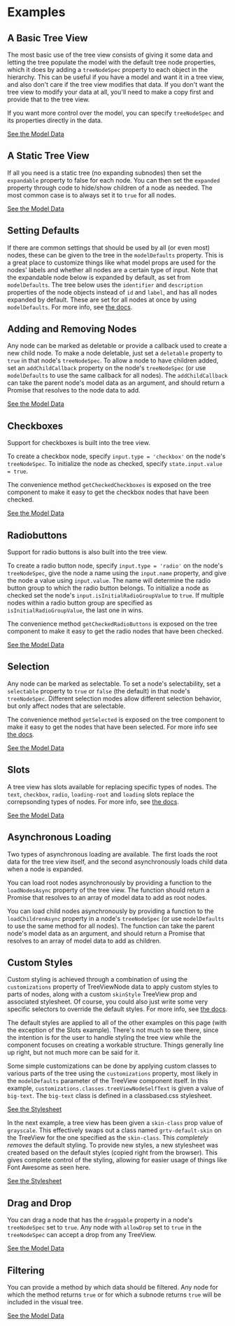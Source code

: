 
<style>{`
/* Work around https://github.com/storybookjs/storybook/issues/16188 */
.docs-story > div > div[scale='1'][height] {
    height: auto;
    min-height: 20px;
}
`}</style>

# Examples

## A Basic Tree View

The most basic use of the tree view consists of giving it some data and letting the tree populate the model with the default tree node properties, which it does by adding a `treeNodeSpec` property to each object in the hierarchy. This can be useful if you have a model and want it in a tree view, and also don't care if the tree view modifies that data. If you don't want the tree view to modify your data at all, you'll need to make a copy first and provide that to the tree view.

If you want more control over the model, you can specify `treeNodeSpec` and its properties directly in the data.

<a target="_blank" href="assets_data/basicTreeViewData.js">See the Model Data</a>

<Canvas>
<Story id="examples-treeview--basic" />
</Canvas>

## A Static Tree View

If all you need is a static tree (no expanding subnodes) then set the `expandable` property to false for each node. You can then set the `expanded` property through code to hide/show children of a node as needed. The most common case is to always set it to `true` for all nodes.

<a target="_blank" href="assets_data/staticTreeViewData.js">See the Model Data</a>

<Canvas>
<Story id="examples-treeview--static" />
</Canvas>

## Setting Defaults

If there are common settings that should be used by all (or even most) nodes, these can be given to the tree in the `modelDefaults` property. This is a great place to customize things like what model props are used for the nodes' labels and whether all nodes are a certain type of input. Note that the expandable node below is expanded by default, as set from `modelDefaults`. The tree below uses the `identifier` and `description` properties of the node objects instead of `id` and `label`, and has all nodes expanded by default. These are set for all nodes at once by using `modelDefaults`. For more info, see [the docs](?path=/docs/grapoza-vue-tree-home--page#default-data).

<Canvas>
<Story id="examples-treeview--setting-defaults" />
</Canvas>

## Adding and Removing Nodes

Any node can be marked as deletable or provide a callback used to create a new child node. To make a node deletable, just set a `deletable` property to `true` in that node's `treeNodeSpec`. To allow a node to have children added, set an `addChildCallback` property on the node's `treeNodeSpec` (or use `modelDefaults` to use the same callback for all nodes). The `addChildCallback` can take the parent node's model data as an argument, and should return a Promise that resolves to the node data to add.

<a target="_blank" href="assets_data/addRemoveTreeViewData.js">See the Model Data</a>

<Canvas>
<Story id="examples-treeview--add-remove" />
</Canvas>

## Checkboxes

Support for checkboxes is built into the tree view.

To create a checkbox node, specify `input.type = 'checkbox'` on the node's `treeNodeSpec`. To initialize the node as checked, specify `state.input.value = true`.

The convenience method `getCheckedCheckboxes` is exposed on the tree component to make it easy to get the checkbox nodes that have been checked.

<a target="_blank" href="assets_data/checkboxesTreeViewData.js">See the Model Data</a>

<Canvas>
<Story id="examples-treeview--checkboxes" />
</Canvas>

## Radiobuttons

Support for radio buttons is also built into the tree view.

To create a radio button node, specify `input.type = 'radio'` on the node's `treeNodeSpec`, give the node a name using the `input.name` property, and give the node a value using `input.value`. The name will determine the radio button group to which the radio button belongs. To initialize a node as checked set the node's `input.isInitialRadioGroupValue` to `true`. If multiple nodes within a radio button group are specified as `isInitialRadioGroupValue`, the last one in wins.

The convenience method `getCheckedRadioButtons` is exposed on the tree component to make it easy to get the radio nodes that have been checked.

<a target="_blank" href="assets_data/radiobuttonsTreeViewData.js">See the Model Data</a>

<Canvas>
<Story id="examples-treeview--radiobuttons" />
</Canvas>

## Selection

Any node can be marked as selectable. To set a node's selectability, set a `selectable` property to `true` or `false` (the default) in that node's `treeNodeSpec`. Different selection modes allow different selection behavior, but only affect nodes that are selectable.

The convenience method `getSelected` is exposed on the tree component to make it easy to get the nodes that have been selected. For more info see [the docs](?path=/docs/grapoza-vue-tree-home--page#selection-mode).

<a target="_blank" href="assets_data/selectionTreeViewData.js">See the Model Data</a>

<Canvas>
<Story id="examples-treeview--selection" />
</Canvas>

## Slots

A tree view has slots available for replacing specific types of nodes. The `text`, `checkbox`, `radio`, `loading-root` and `loading` slots replace the correpsonding types of nodes. For more info, see [the docs](?path=/docs/grapoza-vue-tree-home--page#slots).

<a target="_blank" href="assets_data/slotsTreeViewData.js">See the Model Data</a>

<Canvas>
<Story id="examples-treeview--slots" />
</Canvas>

## Asynchronous Loading

Two types of asynchronous loading are available. The first loads the root data for the tree view itself, and the second asynchronously loads child data when a node is expanded.

You can load root nodes asynchronously by providing a function to the `loadNodesAsync` property of the tree view. The function should return a Promise that resolves to an array of model data to add as root nodes.

You can load child nodes asynchronously by providing a function to the `loadChildrenAsync` property in a node's `treeNodeSpec` (or use `modelDefaults` to use the same method for all nodes). The function can take the parent node's model data as an argument, and should return a Promise that resolves to an array of model data to add as children.

<Canvas>
<Story id="examples-treeview--async" />
</Canvas>

## Custom Styles

Custom styling is achieved through a combination of using the `customizations` property of TreeViewNode data to apply custom styles to parts of nodes, along with a custom `skinStyle` TreeView prop and associated stylesheet. Of course, you could also just write some very specific selectors to override the default styles. For more info, see [the docs](?path=/docs/grapoza-vue-tree-home--page#customizing-the-tree-view).

The default styles are applied to all of the other examples on this page (with the exception of the Slots example). There's not much to see there, since the intention is for the user to handle styling the tree view while the component focuses on creating a workable structure. Things generally line up right, but not much more can be said for it.

Some simple customizations can be done by applying custom classes to various parts of the tree using the `customizations` property, most likely in the `modelDefaults` parameter of the TreeView component itself. In this example, `customizations.classes.treeViewNodeSelfText` is given a value of `big-text`. The `big-text` class is defined in a classbased.css stylesheet.

<a target="_blank" href="assets_css/classbased.css">See the Stylesheet</a>

<Canvas>
<Story id="examples-treeview--class-customization" />
</Canvas>

In the next example, a tree view has been given a `skin-class` prop value of `grayscale`. This effectively swaps out a class named `grtv-default-skin` on the TreeView for the one specified as the `skin-class`. This _completely removes_ the default styling. To provide new styles, a new stylesheet was created based on the default styles (copied right from the browser). This gives complete control of the styling, allowing for easier usage of things like Font Awesome as seen here.

<a target="_blank" href="assets_css/grayscale.css">See the Stylesheet</a>

<Canvas>
<Story id="examples-treeview--skin-customization" />
</Canvas>

## Drag and Drop

You can drag a node that has the `draggable` property in a node's `treeNodeSpec` set to `true`. Any node with `allowDrop` set to `true` in the `treeNodeSpec` can accept a drop from any TreeView.

<a target="_blank" href="assets_data/dragDropTreeViewData.js">See the Model Data</a>

<Canvas>
<Story id="examples-treeview--drag-drop" />
</Canvas>

## Filtering

You can provide a method by which data should be filtered. Any node for which the method returns `true` or for which a subnode returns `true` will be included in the visual tree.

<a target="_blank" href="assets_data/Filtering.js">See the Model Data</a>

<Canvas>
<Story id="examples-treeview--filtering" />
</Canvas>